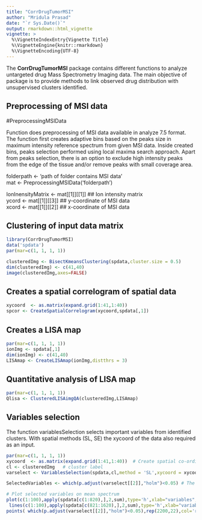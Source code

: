 ```yaml
---
title: "CorrDrugTumorMSI"
author: "Mridula Prasad"
date: "`r Sys.Date()`"
output: rmarkdown::html_vignette
vignette: >
  %\VignetteIndexEntry{Vignette Title}
  %\VignetteEngine{knitr::rmarkdown}
  %\VignetteEncoding{UTF-8}
---
```


The **CorrDrugTumorMSI** package contains different functions to analyze untargeted drug Mass Spectrometry Imaging data. The main objective of package is to provide methods to link observed drug distribution with unsupervised clusters identified. 


## Preprocessing of MSI data

#PreprocessingMSIData

Function does preprocessing of MSI data available in analyze 7.5 format. The function first creates adaptive bins based on the peaks size in maximum intensity reference spectrum from given MSI data. Inside
created bins, peaks selection performed using local maxima search approach. Apart from peaks selection, there is an option to exclude high intensity peaks from the edge of the tissue and/or remove peaks with small coverage area. 

folderpath <- 'path of folder contains MSI data'\
mat       <- PreprocessingMSIData('folderpath')\


IonInensityMatrix   <- mat[[1]][[1]]  ## Ion intensity matrix  \
ycord               <- mat[[1]][[3]]  ## y-coordinate of MSI data \   
xcord               <- mat[[1]][[2]]  ## x-coordinate of MSI data \



## Clustering of input data matrix

```r
library(CorrDrugTumorMSI)
data('spdata')
par(mar=c(1, 1, 1, 1))

clusteredImg <- BisectKmeansClustering(spdata,cluster.size = 0.5)
dim(clusteredImg) <- c(41,40)
image(clusteredImg,axes=FALSE)

```

## Creates a spatial correlogram of spatial data 


```r

xycoord  <- as.matrix(expand.grid(1:41,1:40))
spcor <- CreateSpatialCorrelogram(xycoord,spdata[,1])

```


## Creates a LISA map

```r
par(mar=c(1, 1, 1, 1))
ionImg <- spdata[,1]
dim(ionImg) <- c(41,40)
LISAmap <- CreateLISAmap(ionImg,distthrs = 3)

```

## Quantitative analysis of LISA map 

```r
par(mar=c(1, 1, 1, 1))
Qlisa <- ClusteredLISAimgQA(clusteredImg,LISAmap)

```

## Variables selection 

The function variablesSelection selects important variables from identified clusters. 
With spatial methods (SL, SE) the xycoord of the data also required as an input.  

```r
par(mar=c(1, 1, 1, 1))
xycoord  <- as.matrix(expand.grid(1:41,1:40))  # Create spatial co-ordinates of the data
cl <- clusteredImg   # cluster label
varselect <- VariablesSelection(spdata,cl,method = 'SL',xycoord = xycoord,lagdist = 1) # variables selection using spatial lag method

SelectedVariables <- which(p.adjust(varselect[[2]],"holm")<0.05) # The index of selected variabels after p-value adjustment

# Plot selected variables on mean spectrum 
plot(c(1:100),apply(spdata[c(1:820),],2,sum),type='h',xlab="variables",ylab="",ylim=c(0,2000))
 lines(c(1:100),apply(spdata[c(821:1620),],2,sum),type='h',xlab="variables",ylab="",ylim=c(0,2000),col='blue')
points( which(p.adjust(varselect[[2]],"holm")<0.05),rep(2200,22),col='red',pch=16)

```
